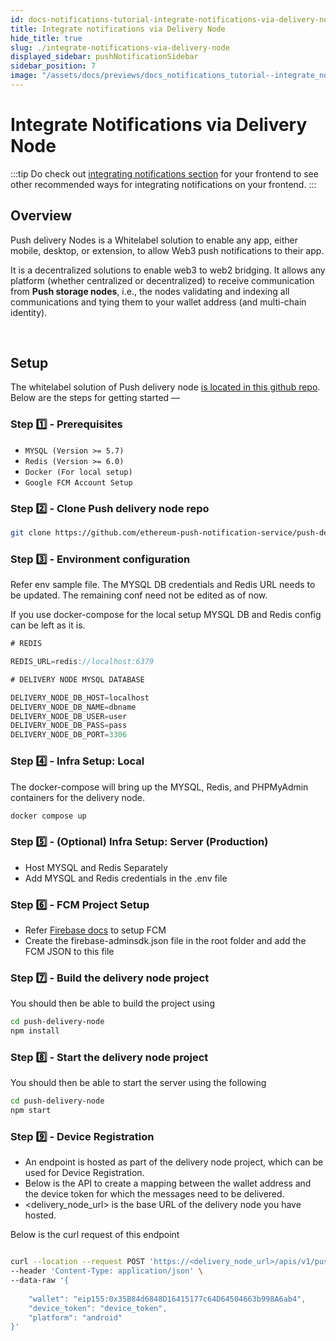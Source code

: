 ```yaml
---
id: docs-notifications-tutorial-integrate-notifications-via-delivery-node
title: Integrate notifications via Delivery Node
hide_title: true
slug: ./integrate-notifications-via-delivery-node
displayed_sidebar: pushNotificationSidebar
sidebar_position: 7
image: "/assets/docs/previews/docs_notifications_tutorial--integrate_notifications_via_delivery_node.png"
---
```


# Integrate Notifications via Delivery Node
:::tip
Do check out [integrating notifications section](/docs/notifications/build/integrating-notifications "Learn how to integrate notifications from Push protocol to your frontend") for your frontend to see other recommended ways for integrating notifications on your frontend.
:::

## Overview
Push delivery Nodes is a Whitelabel solution to enable any app, either mobile, desktop, or extension, to allow Web3 push notifications to their app. 

<head>
  <title>Integrate Notifications via Delivery Node | Tutorial | Push Notifications | Push Documentation</title>
</head>


It is a decentralized solutions to enable web3 to web2 bridging. It allows any platform (whether centralized or decentralized) to receive communication from **Push storage nodes**, i.e., the nodes validating and indexing all communications and tying them to your wallet address (and multi-chain identity). 

<ReactPlayer controls width="100%" url='https://www.youtube.com/watch?v=OlRHL3qd4oY' /><br/>

## Setup
The whitelabel solution of Push delivery node [is located in this github repo](https://github.com/ethereum-push-notification-service/push-delivery-node "Repo of delivery node of Push protocol"). Below are the steps for getting started —

### Step 1️⃣ - Prerequisites

- `MYSQL (Version >= 5.7)`
- `Redis (Version >= 6.0)`
- `Docker (For local setup)`
- `Google FCM Account Setup`

### Step 2️⃣ - Clone Push delivery node repo

```bash
git clone https://github.com/ethereum-push-notification-service/push-delivery-node.git
```

### Step 3️⃣ - Environment configuration

Refer env sample file. The MYSQL DB credentials and Redis URL needs to be updated. The remaining conf need not be edited as of now.

If you use docker-compose for the local setup MYSQL DB and Redis config can be left as it is.

```ts
# REDIS

REDIS_URL=redis://localhost:6379

# DELIVERY NODE MYSQL DATABASE

DELIVERY_NODE_DB_HOST=localhost
DELIVERY_NODE_DB_NAME=dbname
DELIVERY_NODE_DB_USER=user
DELIVERY_NODE_DB_PASS=pass
DELIVERY_NODE_DB_PORT=3306
```

### Step 4️⃣ - Infra Setup: Local
The docker-compose will bring up the MYSQL, Redis, and PHPMyAdmin containers for the delivery node.

```bash
docker compose up
```

### Step 5️⃣ - (Optional) Infra Setup: Server (Production)

- Host MYSQL and Redis Separately
- Add MYSQL and Redis credentials in the .env file

### Step 6️⃣ - FCM Project Setup

- Refer [Firebase docs](https://firebase.google.com/docs/admin/setup "Article from google on how to setup Firebase") to setup FCM
- Create the firebase-adminsdk.json file in the root folder and add the FCM JSON to this file

### Step 7️⃣ - Build the delivery node project
You should then be able to build the project using

```bash
cd push-delivery-node
npm install
```

### Step 8️⃣ - Start the delivery node project
You should then be able to start the server using the following

```bash
cd push-delivery-node
npm start
```

### Step 9️⃣ - Device Registration
- An endpoint is hosted as part of the delivery node project, which can be used for Device Registration.
- Below is the API to create a mapping between the wallet address and the device token for which the messages need to be delivered.
- <delivery_node_url> is the base URL of the delivery node you have hosted.

Below is the curl request of this endpoint

```bash

curl --location --request POST 'https://<delivery_node_url>/apis/v1/pushtokens/register' \
--header 'Content-Type: application/json' \
--data-raw '{
    
    "wallet": "eip155:0x35B84d6848D16415177c64D64504663b998A6ab4",
    "device_token": "device_token",
    "platform": "android"
}'
```
